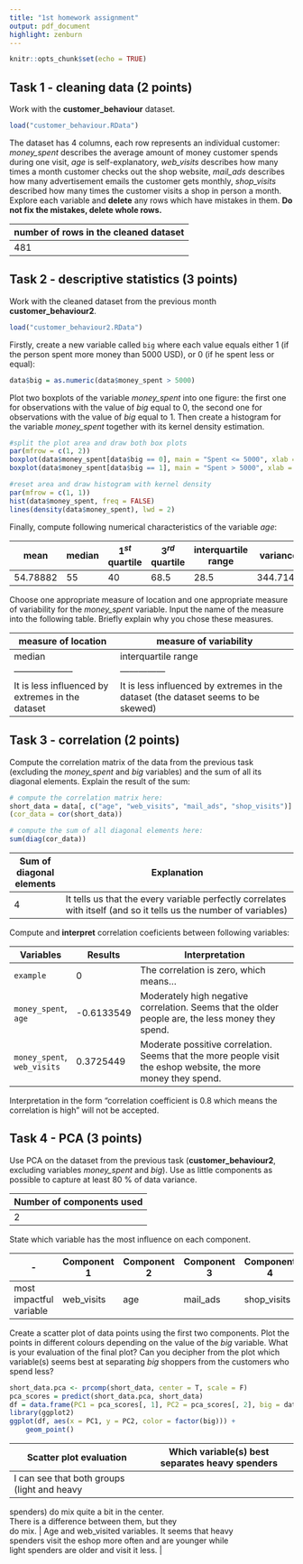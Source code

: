 ```yaml
---
title: "1st homework assignment"
output: pdf_document
highlight: zenburn
---
```


```r
knitr::opts_chunk$set(echo = TRUE)
```

## Task 1 - cleaning data (2 points)

Work with the **customer_behaviour** dataset.

```r
load("customer_behaviour.RData")
```

The dataset has 4 columns, each row represents an individual customer: *money_spent* describes the average amount of money customer spends during one visit, *age* is self-explanatory, *web_visits* describes how many times a month customer checks out the shop website, *mail_ads* describes how many advertisement emails the customer gets monthly, *shop_visits* described how many times the customer visits a shop in person a month. Explore each variable and **delete** any rows which have mistakes in them. **Do not fix the mistakes, delete whole rows.**

| number of rows in the cleaned dataset |
|---------------------------------------|
| 481                                   |

## Task 2 - descriptive statistics (3 points)

Work with the cleaned dataset from the previous month **customer_behaviour2**.

```r
load("customer_behaviour2.RData")
```

Firstly, create a new variable called `big` where each value equals either 1 (if the person spent more money than 5000 USD), or 0 (if he spent less or equal):

```r
data$big = as.numeric(data$money_spent > 5000)
```

Plot two boxplots of the variable *money_spent* into one figure: the first one for observations with the value of *big* equal to 0, the second one for observations with the value of *big* equal to 1. Then create a histogram for the variable *money_spent* together with its kernel density estimation.

```r
#split the plot area and draw both box plots
par(mfrow = c(1, 2))
boxplot(data$money_spent[data$big == 0], main = "Spent <= 5000", xlab = "big = 0", ylab = "money_spent")
boxplot(data$money_spent[data$big == 1], main = "Spent > 5000", xlab = "big = 1", ylab = "money_spent")

#reset area and draw histogram with kernel density
par(mfrow = c(1, 1))
hist(data$money_spent, freq = FALSE)
lines(density(data$money_spent), lwd = 2)
```

Finally, compute following numerical characteristics of the variable *age*:

| mean     | median | $1^{st}$ quartile | $3^{rd}$ quartile | interquartile range | variance |
|----------|--------|-------------------|-------------------|---------------------|----------|
| 54.78882 | 55     | 40                | 68.5              | 28.5                | 344.7146 |

Choose one appropriate measure of location and one appropriate measure of variability for the *money_spent* variable. Input the name of the measure into the following table. Briefly explain why you chose these measures.

| measure of location                              | measure of variability                                                            |
|--------------------------------------------------|-----------------------------------------------------------------------------------|
| median                                           | interquartile range                                                               |
| --------------------                             | ---------------                                                                   |
| It is less influenced by extremes in the dataset | It is less influenced by extremes in the dataset (the dataset seems to be skewed) |

## Task 3 - correlation (2 points)

Compute the correlation matrix of the data from the previous task (excluding the *money_spent* and *big* variables) and the sum of all its diagonal elements. Explain the result of the sum:

```r
# compute the correlation matrix here:
short_data = data[, c("age", "web_visits", "mail_ads", "shop_visits")]
(cor_data = cor(short_data))

# compute the sum of all diagonal elements here:
sum(diag(cor_data))
```

| Sum of diagonal elements | Explanation                                                                                                       |
|--------------------------|-------------------------------------------------------------------------------------------------------------------|
| 4                        | It tells us that the every variable perfectly correlates with itself (and so it tells us the number of variables) |

Compute and **interpret** correlation coeficients between following variables:

| Variables                   | Results    | Interpretation                                                                                                 |
|-----------------------------|------------|----------------------------------------------------------------------------------------------------------------|
| `example`                   | 0          | The correlation is zero, which means...                                                                        |
| `money_spent`, `age`        | -0.6133549 | Moderately high negative correlation. Seems that the older people are, the less money they spend.              |
| `money_spent`, `web_visits` | 0.3725449  | Moderate possitive correlation. Seems that the more people visit the eshop website, the more money they spend. |

Interpretation in the form "correlation coefficient is 0.8 which means the correlation is high" will not be accepted.

## Task 4 - PCA (3 points)

Use PCA on the dataset from the previous task (**customer_behaviour2**, excluding variables *money_spent* and *big*). Use as little components as possible to capture at least 80 % of data variance.

| Number of components used |
|---------------------------|
| 2                         |

State which variable has the most influence on each component.

| \-                      | Component 1 | Component 2 | Component 3 | Component 4 |
|-------------------------|-------------|-------------|-------------|-------------|
| most impactful variable | web_visits  | age         | mail_ads    | shop_visits |

Create a scatter plot of data points using the first two components. Plot the points in different colours depending on the value of the *big* variable. What is your evaluation of the final plot? Can you decipher from the plot which variable(s) seems best at separating *big* shoppers from the customers who spend less?

```r
short_data.pca <- prcomp(short_data, center = T, scale = F)
pca_scores = predict(short_data.pca, short_data)
df = data.frame(PC1 = pca_scores[, 1], PC2 = pca_scores[, 2], big = data$big)
library(ggplot2)
ggplot(df, aes(x = PC1, y = PC2, color = factor(big))) + 
    geom_point()
```

| Scatter plot evaluation                     | Which variable(s) best separates heavy spenders |
|---------------------------------------------|-------------------------------------------------|
| I can see that both groups (light and heavy |                                                 |

spenders) do mix quite a bit in the center.\
There is a difference between them, but they\
do mix. \| Age and web_visited variables. It seems that heavy\
spenders visit the eshop more often and are younger while\
light spenders are older and visit it less. \|
